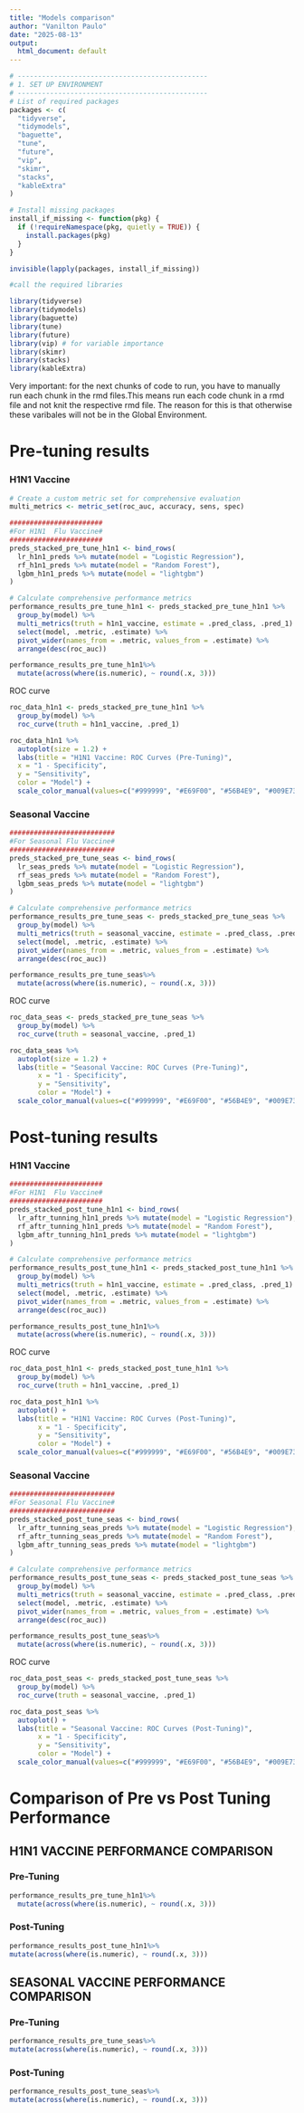 ```yaml
---
title: "Models comparison"
author: "Vanilton Paulo"
date: "2025-08-13"
output:
  html_document: default
---
```


```r
# -----------------------------------------------
# 1. SET UP ENVIRONMENT
# -----------------------------------------------
# List of required packages
packages <- c(
  "tidyverse",
  "tidymodels",
  "baguette",
  "tune",
  "future",
  "vip",          
  "skimr",
  "stacks",
  "kableExtra"
)

# Install missing packages
install_if_missing <- function(pkg) {
  if (!requireNamespace(pkg, quietly = TRUE)) {
    install.packages(pkg)
  }
}

invisible(lapply(packages, install_if_missing))

#call the required libraries

library(tidyverse)
library(tidymodels)
library(baguette)
library(tune)
library(future)
library(vip) # for variable importance
library(skimr)
library(stacks)
library(kableExtra)
```


Very important: for the next chunks of code to run, you have to manually run each chunk in the rmd files.This means run each code chunk in a rmd file and not knit the respective rmd file.
The reason for this is that otherwise these varibales will not be in the Global Environment.

# Pre-tuning results

### H1N1 Vaccine

```r
# Create a custom metric set for comprehensive evaluation
multi_metrics <- metric_set(roc_auc, accuracy, sens, spec)

#######################
#For H1N1  Flu Vaccine#
#######################
preds_stacked_pre_tune_h1n1 <- bind_rows(
  lr_h1n1_preds %>% mutate(model = "Logistic Regression"),
  rf_h1n1_preds %>% mutate(model = "Random Forest"),
  lgbm_h1n1_preds %>% mutate(model = "lightgbm")
)

# Calculate comprehensive performance metrics
performance_results_pre_tune_h1n1 <- preds_stacked_pre_tune_h1n1 %>%
  group_by(model) %>%
  multi_metrics(truth = h1n1_vaccine, estimate = .pred_class, .pred_1) %>%
  select(model, .metric, .estimate) %>%
  pivot_wider(names_from = .metric, values_from = .estimate) %>%
  arrange(desc(roc_auc))
```

```r
performance_results_pre_tune_h1n1%>%
  mutate(across(where(is.numeric), ~ round(.x, 3)))

```

ROC curve

```r
roc_data_h1n1 <- preds_stacked_pre_tune_h1n1 %>%
  group_by(model) %>%
  roc_curve(truth = h1n1_vaccine, .pred_1)

roc_data_h1n1 %>%
  autoplot(size = 1.2) + 
  labs(title = "H1N1 Vaccine: ROC Curves (Pre-Tuning)",
  x = "1 - Specificity", 
  y = "Sensitivity",
  color = "Model") +
  scale_color_manual(values=c("#999999", "#E69F00", "#56B4E9", "#009E73", "#CC79A7"))

```

### Seasonal Vaccine

```r
##########################
#For Seasonal Flu Vaccine#
##########################
preds_stacked_pre_tune_seas <- bind_rows(
  lr_seas_preds %>% mutate(model = "Logistic Regression"),
  rf_seas_preds %>% mutate(model = "Random Forest"),
  lgbm_seas_preds %>% mutate(model = "lightgbm")
)

# Calculate comprehensive performance metrics
performance_results_pre_tune_seas <- preds_stacked_pre_tune_seas %>%
  group_by(model) %>%
  multi_metrics(truth = seasonal_vaccine, estimate = .pred_class, .pred_1) %>%
  select(model, .metric, .estimate) %>%
  pivot_wider(names_from = .metric, values_from = .estimate) %>%
  arrange(desc(roc_auc))

performance_results_pre_tune_seas%>%
  mutate(across(where(is.numeric), ~ round(.x, 3)))
```

ROC curve

```r
roc_data_seas <- preds_stacked_pre_tune_seas %>%
  group_by(model) %>%
  roc_curve(truth = seasonal_vaccine, .pred_1)

roc_data_seas %>%
  autoplot(size = 1.2) + 
  labs(title = "Seasonal Vaccine: ROC Curves (Pre-Tuning)",
       x = "1 - Specificity", 
       y = "Sensitivity",
       color = "Model") +
  scale_color_manual(values=c("#999999", "#E69F00", "#56B4E9", "#009E73", "#CC79A7"))

```

# Post-tuning results

### H1N1 Vaccine

```r
#######################
#For H1N1  Flu Vaccine#
#######################
preds_stacked_post_tune_h1n1 <- bind_rows(
  lr_aftr_tunning_h1n1_preds %>% mutate(model = "Logistic Regression"),
  rf_aftr_tunning_h1n1_preds %>% mutate(model = "Random Forest"),
  lgbm_aftr_tunning_h1n1_preds %>% mutate(model = "lightgbm")
)

# Calculate comprehensive performance metrics
performance_results_post_tune_h1n1 <- preds_stacked_post_tune_h1n1 %>%
  group_by(model) %>%
  multi_metrics(truth = h1n1_vaccine, estimate = .pred_class, .pred_1) %>%
  select(model, .metric, .estimate) %>%
  pivot_wider(names_from = .metric, values_from = .estimate) %>%
  arrange(desc(roc_auc))

performance_results_post_tune_h1n1%>%
  mutate(across(where(is.numeric), ~ round(.x, 3)))
```

ROC curve

```r
roc_data_post_h1n1 <- preds_stacked_post_tune_h1n1 %>%
  group_by(model) %>%
  roc_curve(truth = h1n1_vaccine, .pred_1)

roc_data_post_h1n1 %>%
  autoplot() + 
  labs(title = "H1N1 Vaccine: ROC Curves (Post-Tuning)",
       x = "1 - Specificity", 
       y = "Sensitivity",
       color = "Model") +
  scale_color_manual(values=c("#999999", "#E69F00", "#56B4E9", "#009E73", "#CC79A7"))
```

### Seasonal Vaccine

```r
##########################
#For Seasonal Flu Vaccine#
##########################
preds_stacked_post_tune_seas <- bind_rows(
  lr_aftr_tunning_seas_preds %>% mutate(model = "Logistic Regression"),
  rf_aftr_tunning_seas_preds %>% mutate(model = "Random Forest"),
  lgbm_aftr_tunning_seas_preds %>% mutate(model = "lightgbm")
)

# Calculate comprehensive performance metrics
performance_results_post_tune_seas <- preds_stacked_post_tune_seas %>%
  group_by(model) %>%
  multi_metrics(truth = seasonal_vaccine, estimate = .pred_class, .pred_1) %>%
  select(model, .metric, .estimate) %>%
  pivot_wider(names_from = .metric, values_from = .estimate) %>%
  arrange(desc(roc_auc))

performance_results_post_tune_seas%>%
  mutate(across(where(is.numeric), ~ round(.x, 3)))
```
ROC curve

```r
roc_data_post_seas <- preds_stacked_post_tune_seas %>%
  group_by(model) %>%
  roc_curve(truth = seasonal_vaccine, .pred_1)

roc_data_post_seas %>%
  autoplot() + 
  labs(title = "Seasonal Vaccine: ROC Curves (Post-Tuning)",
       x = "1 - Specificity", 
       y = "Sensitivity",
       color = "Model") +
  scale_color_manual(values=c("#999999", "#E69F00", "#56B4E9", "#009E73", "#CC79A7"))

```


# Comparison of Pre vs Post Tuning Performance 

## H1N1 VACCINE PERFORMANCE COMPARISON

### Pre-Tuning

```r
performance_results_pre_tune_h1n1%>%
  mutate(across(where(is.numeric), ~ round(.x, 3)))
```

### Post-Tuning

```r
performance_results_post_tune_h1n1%>%
mutate(across(where(is.numeric), ~ round(.x, 3)))
```

## SEASONAL VACCINE PERFORMANCE COMPARISON

### Pre-Tuning

```r
performance_results_pre_tune_seas%>%
mutate(across(where(is.numeric), ~ round(.x, 3)))
```

### Post-Tuning

```r
performance_results_post_tune_seas%>%
mutate(across(where(is.numeric), ~ round(.x, 3)))

```

